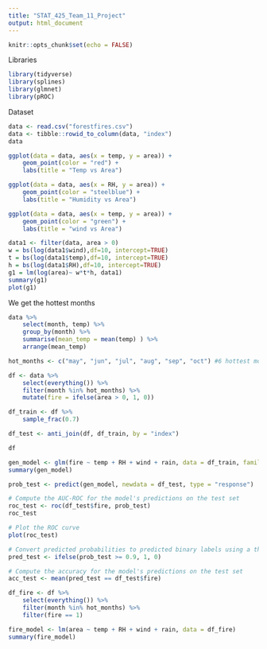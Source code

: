 ```yaml
---
title: "STAT_425_Team_11_Project"
output: html_document
---
```


```r
knitr::opts_chunk$set(echo = FALSE)
```


Libraries
```r
library(tidyverse)
library(splines)
library(glmnet)
library(pROC)
```

Dataset
```r
data <- read.csv("forestfires.csv")
data <- tibble::rowid_to_column(data, "index")
data
```

```r
ggplot(data = data, aes(x = temp, y = area)) +
    geom_point(color = "red") +
    labs(title = "Temp vs Area")
```

```r
ggplot(data = data, aes(x = RH, y = area)) +
    geom_point(color = "steelblue") +
    labs(title = "Humidity vs Area")
```

```r
ggplot(data = data, aes(x = temp, y = area)) +
    geom_point(color = "green") +
    labs(title = "wind vs Area")
```

```r
data1 <- filter(data, area > 0)
w = bs(log(data1$wind),df=10, intercept=TRUE)
t = bs(log(data1$temp),df=10, intercept=TRUE)
h = bs(log(data1$RH),df=10, intercept=TRUE)
g1 = lm(log(area)~ w*t*h, data1)
summary(g1)
plot(g1)
```

We get the hottest months
```r
data %>% 
    select(month, temp) %>% 
    group_by(month) %>% 
    summarise(mean_temp = mean(temp) ) %>% 
    arrange(mean_temp)
```


```r
hot_months <- c("may", "jun", "jul", "aug", "sep", "oct") #6 hottest months

df <- data %>% 
    select(everything()) %>% 
    filter(month %in% hot_months) %>% 
    mutate(fire = ifelse(area > 0, 1, 0))

df_train <- df %>% 
    sample_frac(0.7)

df_test <- anti_join(df, df_train, by = "index")

df
```

```r
gen_model <- glm(fire ~ temp + RH + wind + rain, data = df_train, family = gaussian)
summary(gen_model)

prob_test <- predict(gen_model, newdata = df_test, type = "response")

# Compute the AUC-ROC for the model's predictions on the test set
roc_test <- roc(df_test$fire, prob_test)
roc_test

# Plot the ROC curve
plot(roc_test)

# Convert predicted probabilities to predicted binary labels using a threshold of 0.90
pred_test <- ifelse(prob_test >= 0.9, 1, 0)

# Compute the accuracy for the model's predictions on the test set
acc_test <- mean(pred_test == df_test$fire)

```

```r
df_fire <- df %>% 
    select(everything()) %>% 
    filter(month %in% hot_months) %>% 
    filter(fire == 1)

fire_model <- lm(area ~ temp + RH + wind + rain, data = df_fire)
summary(fire_model)
```

